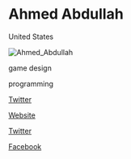 # Ahmed Abdullah

<Location>

United States

</Location>

![Ahmed_Abdullah](./images/Ahmed_Abdullah_v1.png)

<Skills>

game design

programming

</Skills>

<Personal>

[Twitter](https://twitter.com/BR0thaMAN)

</Personal>

<Business>

[Website](http://www.decoygames.com)

[Twitter](https://twitter.com/DecoyGames)

[Facebook](https://www.facebook.com/decoygames)

</Business>


